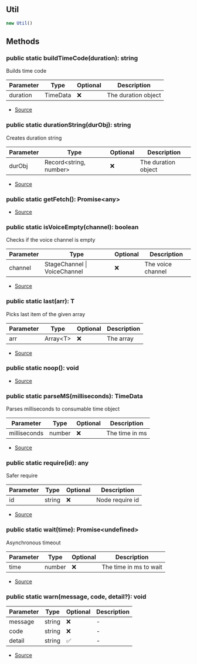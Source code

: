 ## Util

```typescript
new Util()
```


## Methods
### public static buildTimeCode(duration): string
Builds time code




| Parameter | Type | Optional | Description |
| ----------- | ----------- | ----------- | ----------- |
| duration | TimeData | ❌ | The duration object |


- [Source](https://github.com/Androz2091/discord-player/blob/99052a9/packages/discord-player/src/utils/Util.ts#L44)
### public static durationString(durObj): string
Creates duration string




| Parameter | Type | Optional | Description |
| ----------- | ----------- | ----------- | ----------- |
| durObj | Record\<string, number> | ❌ | The duration object |


- [Source](https://github.com/Androz2091/discord-player/blob/99052a9/packages/discord-player/src/utils/Util.ts#L16)
### public static getFetch(): Promise\<any>
- [Source](https://github.com/Androz2091/discord-player/blob/99052a9/packages/discord-player/src/utils/Util.ts#L101)
### public static isVoiceEmpty(channel): boolean
Checks if the voice channel is empty




| Parameter | Type | Optional | Description |
| ----------- | ----------- | ----------- | ----------- |
| channel | StageChannel \| VoiceChannel | ❌ | The voice channel |


- [Source](https://github.com/Androz2091/discord-player/blob/99052a9/packages/discord-player/src/utils/Util.ts#L73)
### public static last(arr): T
Picks last item of the given array




| Parameter | Type | Optional | Description |
| ----------- | ----------- | ----------- | ----------- |
| arr | Array\<T> | ❌ | The array |


- [Source](https://github.com/Androz2091/discord-player/blob/99052a9/packages/discord-player/src/utils/Util.ts#L63)
### public static noop(): void
- [Source](https://github.com/Androz2091/discord-player/blob/99052a9/packages/discord-player/src/utils/Util.ts#L99)
### public static parseMS(milliseconds): TimeData
Parses milliseconds to consumable time object




| Parameter | Type | Optional | Description |
| ----------- | ----------- | ----------- | ----------- |
| milliseconds | number | ❌ | The time in ms |


- [Source](https://github.com/Androz2091/discord-player/blob/99052a9/packages/discord-player/src/utils/Util.ts#L27)
### public static require(id): any
Safer require




| Parameter | Type | Optional | Description |
| ----------- | ----------- | ----------- | ----------- |
| id | string | ❌ | Node require id |


- [Source](https://github.com/Androz2091/discord-player/blob/99052a9/packages/discord-player/src/utils/Util.ts#L82)
### public static wait(time): Promise\<undefined>
Asynchronous timeout




| Parameter | Type | Optional | Description |
| ----------- | ----------- | ----------- | ----------- |
| time | number | ❌ | The time in ms to wait |


- [Source](https://github.com/Androz2091/discord-player/blob/99052a9/packages/discord-player/src/utils/Util.ts#L95)
### public static warn(message, code, detail?): void
| Parameter | Type | Optional | Description |
| ----------- | ----------- | ----------- | ----------- |
| message | string | ❌ | - |
| code | string | ❌ | - |
| detail | string | ✅ | - |


- [Source](https://github.com/Androz2091/discord-player/blob/99052a9/packages/discord-player/src/utils/Util.ts#L118)